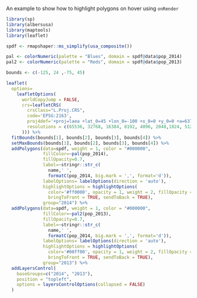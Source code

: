 
An example to show how to highlight polygons on hover using `onRender`


```r
library(sp)
library(albersusa)
library(maptools)
library(leaflet)

spdf <- rmapshaper::ms_simplify(usa_composite())

pal <- colorNumeric(palette = "Blues", domain = spdf@data$pop_2014)
pal2 <- colorNumeric(palette = "Reds", domain = spdf@data$pop_2013)

bounds <- c(-125, 24 ,-75, 45)

leaflet(
  options=
    leafletOptions(
      worldCopyJump = FALSE,
      crs=leafletCRS(
        crsClass="L.Proj.CRS",
        code='EPSG:2163',
        proj4def='+proj=laea +lat_0=45 +lon_0=-100 +x_0=0 +y_0=0 +a=6370997 +b=6370997 +units=m +no_defs',
        resolutions = c(65536, 32768, 16384, 8192, 4096, 2048,1024, 512, 256, 128)
      ))) %>%
  fitBounds(bounds[1], bounds[2], bounds[3], bounds[4]) %>%
  setMaxBounds(bounds[1], bounds[2], bounds[3], bounds[4]) %>%
  addPolygons(data=spdf, weight = 1, color = "#000000",
              fillColor=~pal(pop_2014),
              fillOpacity=0.7,
              label=~stringr::str_c(
                name,' ',
                formatC(pop_2014, big.mark = ',', format='d')),
              labelOptions= labelOptions(direction = 'auto'),
              highlightOptions = highlightOptions(
                color='#ff0000', opacity = 1, weight = 2, fillOpacity = 1,
                bringToFront = TRUE, sendToBack = TRUE),
              group="2014") %>%
  addPolygons(data=spdf, weight = 1, color = "#000000",
              fillColor=~pal2(pop_2013),
              fillOpacity=0.7,
              label=~stringr::str_c(
                name,' ',
                formatC(pop_2014, big.mark = ',', format='d')),
              labelOptions= labelOptions(direction = 'auto'),
              highlightOptions = highlightOptions(
                color='#00ff00', opacity = 1, weight = 2, fillOpacity = 1,
                bringToFront = TRUE, sendToBack = TRUE),
              group="2013") %>%
  addLayersControl(
    baseGroups=c("2014", "2013"),
    position = "topleft",
    options = layersControlOptions(collapsed = FALSE)
  )
```

